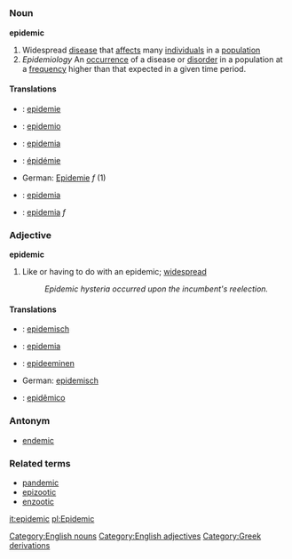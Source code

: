 =={{en}}==
[[Category:English nouns]] [[Category:English adjectives]]
===Noun===
'''epidemic'''

#Widespread [[disease]] that [[affect]]s many [[individual]]s in a [[population]]
# ''Epidemiology'' An [[occurrence]] of a disease or [[disorder]] in a population at a [[frequency]] higher than that expected in a given time period.

====Translations====
*{{nl}}: [[epidemie]]
*{{eo}}: [[epidemio]]
*{{fi}}: [[epidemia]]
*{{fr}}: [[épidémie]]
*German: [[Epidemie]] ''f'' (1)
*{{pl}}: [[epidemia]]
*{{pt}}: [[epidemia]] ''f''

===Adjective===
'''epidemic'''

#Like or having to do with an epidemic; [[widespread]]
#:''Epidemic hysteria occurred upon the incumbent's reelection.''

====Translations====
*{{nl}}: [[epidemisch]]
*{{eo}}: [[epidemia]]
*{{fi}}: [[epideeminen]]
*German: [[epidemisch]]
*{{pt}}: [[epidêmico]]

===Antonym===
*[[endemic]]

===Related terms===
*[[pandemic]]
*[[epizootic]]
*[[enzootic]]

[[it:epidemic]]
[[pl:Epidemic]]
[[Category:Greek derivations]]